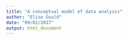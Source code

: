 ```yaml
---
title: "A conceptual model of data analysis"
author: "Elise Gould"
date: "09/01/2017"
output: html_document
---
```


